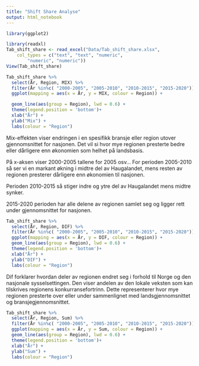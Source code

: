 ```yaml
---
title: "Shift Share Analyse"
output: html_notebook
---
```


```r
library(ggplot2)
```


```r
library(readxl)
Tab_shift_share <- read_excel("Data/Tab_shift_share.xlsx", 
    col_types = c("text", "text", "numeric", 
        "numeric", "numeric"))
View(Tab_shift_share)
```

```r
Tab_shift_share %>%
  select(År, Region, MIX) %>%
  filter(År %in%c( "2000-2005", "2005-2010", "2010-2015", "2015-2020"))%>%
  ggplot(mapping = aes(x = År, y = MIX, colour = Region)) +

  geom_line(aes(group = Region), lwd = 0.6) +
  theme(legend.position = 'bottom')+
  xlab("År") +
  ylab("Mix") +
  labs(colour = "Region")
```

Mix-effekten viser endringen i en spesifikk bransje eller region utover gjennomsnittet for nasjonen. Det vil si hvor mye regionen presterte bedre eller dårligere enn økonomien som helhet på landsbasis.

På x-aksen viser 2000-2005 tallene for 2005 osv...
For perioden 2005-2010 så ser vi en markant økning i midtre del av Haugalandet, mens resten av regionen presterer dårligere enn økonomien til nasjonen.

Perioden 2010-2015 så stiger indre og ytre del av Haugalandet mens midtre synker. 

2015-2020 perioden har alle delene av regionen samlet seg og ligger rett under gjennomsnittet for nasjonen. 





```r
Tab_shift_share %>%
  select(År, Region, DIF) %>%
  filter(År %in%c( "2000-2005", "2005-2010", "2010-2015", "2015-2020"))%>%
  ggplot(mapping = aes(x = År, y = DIF, colour = Region)) +
  geom_line(aes(group = Region), lwd = 0.6) +
  theme(legend.position = 'bottom')+
  xlab("År") +
  ylab("DIF") +
  labs(colour = "Region")
```



Dif forklarer hvordan deler av regionen endret seg i forhold til Norge og den nasjonale sysselsettingen. 
Den viser andelen av den lokale veksten som kan tilskrives regionens konkurransefortrinn. 
Dette representerer hvor mye regionen presterte over eller under sammenlignet med landsgjennomsnittet og bransjegjennomsnittet.






```r
Tab_shift_share %>%
  select(År, Region, Sum) %>%
  filter(År %in%c( "2000-2005", "2005-2010", "2010-2015", "2015-2020"))%>%
  ggplot(mapping = aes(x = År, y = Sum, colour = Region)) +
  geom_line(aes(group = Region), lwd = 0.6) +
  theme(legend.position = 'bottom')+
  xlab("År") +
  ylab("Sum") +
  labs(colour = "Region")
```




